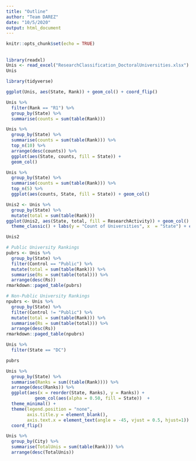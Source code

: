 ```yaml
---
title: "Outline"
author: "Team DAREZ"
date: "10/5/2020"
output: html_document
---
```


```r
knitr::opts_chunk$set(echo = TRUE)
```

## 


```r
library(readxl)
Unis <- read_excel("ResearchClassification_DoctoralUniversities.xlsx")
Unis
```



```r
library(tidyverse)
```



```r
ggplot(Unis, aes(State, Rank)) + geom_col() + coord_flip()
```


```r
Unis %>%
  filter(Rank == "R1") %>% 
  group_by(State) %>%
  summarise(counts = sum(table(Rank)))
```


```r
Unis %>%
  group_by(State) %>%
  summarise(counts = sum(table(Rank))) %>%
  top_n(10) %>% 
  arrange(desc(counts)) %>% 
  ggplot(aes(State, counts, fill = State)) + 
  geom_col()
```


```r
Unis %>%
  group_by(State) %>%
  summarise(counts = sum(table(Rank))) %>% 
  top_n(5) %>% 
  ggplot(aes(counts, State, fill = State)) + geom_col()
```



```r
Unis2 <- Unis %>% 
  group_by(State) %>%
  mutate(total = sum(table(Rank)))
ggplot(Unis2, aes(State, total, fill = ResearchActivity)) + geom_col() + 
  theme_classic() + labs(y = "Count of Universities", x  = "State") + coord_flip()
```

```r
Unis2
```




```r
# Public University Rankings
pubrs <- Unis %>% 
  group_by(State) %>%
  filter(Control == "Public") %>%
  mutate(total = sum(table(Rank))) %>%  
  summarise(Rs = sum(table(total))) %>% 
  arrange(desc(Rs))
rmarkdown::paged_table(pubrs)
```


```r
# Non-Public University Rankings
npubrs <- Unis %>% 
  group_by(State) %>%
  filter(Control != "Public") %>%
  mutate(total = sum(table(Rank))) %>%  
  summarise(Rs = sum(table(total))) %>% 
  arrange(desc(Rs))
rmarkdown::paged_table(npubrs)
```



```r
Unis %>%
  filter(State == "DC")
```



```r
pubrs
```


```r
Unis %>% 
  group_by(State) %>% 
  summarise(Ranks = sum((table(Rank)))) %>%
  arrange(desc(Ranks)) %>%
  ggplot(aes(x = reorder(State, Ranks), y = Ranks)) + 
           geom_col(aes(alpha = 0.50, fill = State))  + 
  theme_minimal() +
  theme(legend.position = "none", 
        axis.title.y = element_blank(), 
        axis.text.x = element_text(angle = -45, vjust = 0.5, hjust=1)) +
  coord_flip() 
```


```r
Unis %>% 
  group_by(City) %>% 
  summarise(TotalUnis = sum(table(Rank))) %>%
  arrange(desc(TotalUnis))
```


